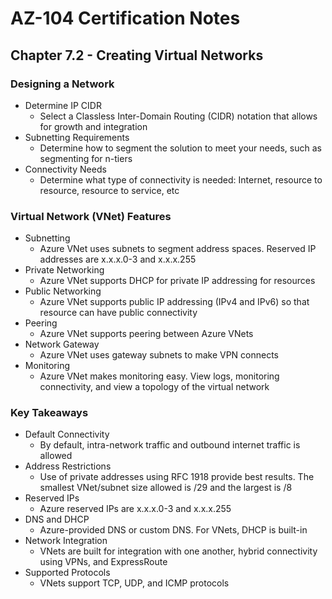 # AZ-104 Certification Notes
## Chapter 7.2 - Creating Virtual Networks

### Designing a Network
* Determine IP CIDR
	* Select a Classless Inter-Domain Routing (CIDR) notation that allows for growth and integration
* Subnetting Requirements
	* Determine how to segment the solution to meet your needs, such as segmenting for n-tiers
* Connectivity Needs
	* Determine what type of connectivity is needed: Internet, resource to resource, resource to service, etc

### Virtual Network (VNet) Features
* Subnetting
	* Azure VNet uses subnets to segment address spaces. Reserved IP addresses are x.x.x.0-3 and x.x.x.255
* Private Networking
	* Azure VNet supports DHCP for private IP addressing for resources
* Public Networking
	* Azure VNet supports public IP addressing (IPv4 and IPv6) so that resource can have public connectivity
* Peering
	* Azure VNet supports peering between Azure VNets
* Network Gateway
	* Azure VNet uses gateway subnets to make VPN connects
* Monitoring
	* Azure VNet makes monitoring easy. View logs, monitoring connectivity, and view a topology of the virtual network

### Key Takeaways
* Default Connectivity
	* By default, intra-network traffic and outbound internet traffic is allowed
* Address Restrictions
	* Use of private addresses using RFC 1918 provide best results. The smallest VNet/subnet size allowed is /29 and the largest is /8
* Reserved IPs
	* Azure reserved IPs are x.x.x.0-3 and x.x.x.255
* DNS and DHCP
	* Azure-provided DNS or custom DNS. For VNets, DHCP is built-in
* Network Integration
	* VNets are built for integration with one another, hybrid connectivity using VPNs, and ExpressRoute
* Supported Protocols
	* VNets support TCP, UDP, and ICMP protocols